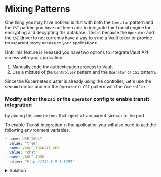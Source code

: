# Mixing Patterns

One thing you may have noticed is that with both the `Operator` pattern and the `CSI`
pattern you have not been able to integrate the Transit engine for encrypting and 
decyrpting the database. This is because the `Operator` and the `CSI` driver to not 
currently have a way to sync a Vault token or provide transparent proxy access to your
applications.

Until this feature is released you have two options to integrate Vault API access with
your application:
1. Manually code the authentication process to Vault
1. Use a mixture of the `Controller` pattern and the `Operator` or `CSI` pattern.

Since the Kubernetes cluster is already using the controller, Let's use the second option
and mix the `Operator` or `CSI` pattern with the `Controller`.

### Modify either the `csi` or the `operator` config to enable transit integration 
by adding the `annotations` that inject a transparent sidecar to the pod.

To enable Transit integration in the application you will also need to add the 
following environment variables.

```yaml
- name: USE_VAULT
  value: "true"
- name: VAULT_TRANSIT_KEY
  value: "chat"
- name: VAULT_ADDR
  value: "http://127.0.0.1:8200"
```

<p>
<details>
  <summary style={{ fontSize: '18px', color: 'rgb(84, 128, 178)', fontWeight: 'medium' }} >Solution</summary>

You should have added the following annotations to your pod.

```yaml
annotations:
  vault.hashicorp.com/agent-inject: "true"
  vault.hashicorp.com/agent-cache-enable: "true"
  vault.hashicorp.com/agent-cache-use-auto-auth-token : "force"
```

</details>
</p>